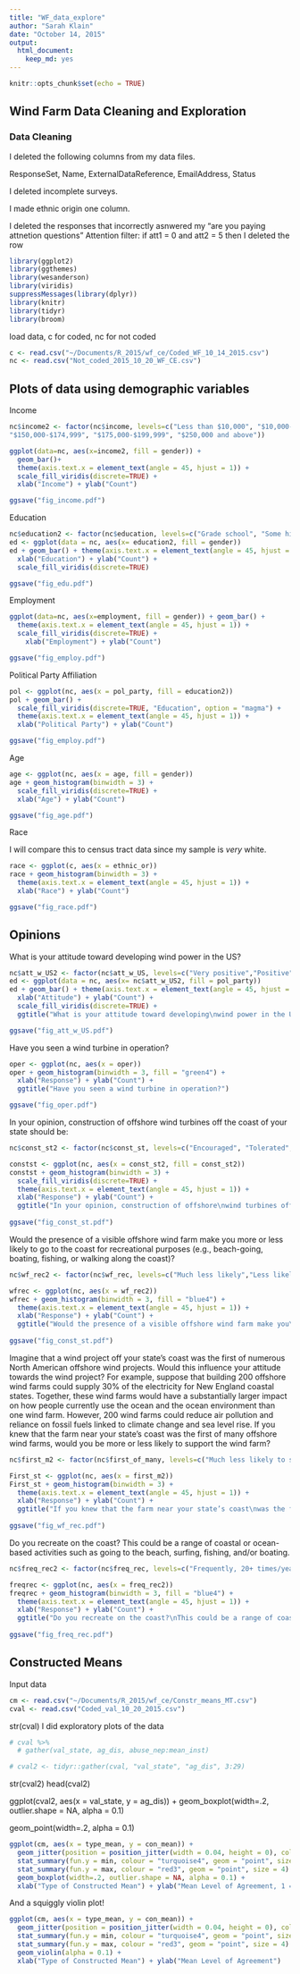 ```yaml
---
title: "WF_data_explore"
author: "Sarah Klain"
date: "October 14, 2015"
output: 
  html_document: 
    keep_md: yes
---
```


```r
knitr::opts_chunk$set(echo = TRUE)
```

## Wind Farm Data Cleaning and Exploration

### Data Cleaning
I deleted the following columns from my data files.

ResponseSet, Name, ExternalDataReference, EmailAddress, Status

I deleted incomplete surveys.

I made ethnic origin one column. 

I deleted the responses that incorrectly asnwered my "are you paying attnetion questions" Attention filter: if att1 = 0 and att2 = 5 then I deleted the row

```r
library(ggplot2)
library(ggthemes)
library(wesanderson)
library(viridis)
suppressMessages(library(dplyr))
library(knitr)
library(tidyr)
library(broom)
```

load data, c for coded, nc for not coded

```r
c <- read.csv("~/Documents/R_2015/wf_ce/Coded_WF_10_14_2015.csv")
nc <- read.csv("Not_coded_2015_10_20_WF_CE.csv")
```

## Plots of data using demographic variables

Income

```r

nc$income2 <- factor(nc$income, levels=c("Less than $10,000", "$10,000-$14,999","$15,000-$24,999", "$25,000-$34,999", "$35,000-$49,999", "$50,000-$74,999","$75,000-$99,999", "$100,000-$124,999","$125,000-$149,000",
"$150,000-$174,999", "$175,000-$199,999", "$250,000 and above"))

ggplot(data=nc, aes(x=income2, fill = gender)) + 
  geom_bar()+ 
  theme(axis.text.x = element_text(angle = 45, hjust = 1)) +
  scale_fill_viridis(discrete=TRUE) +
  xlab("Income") + ylab("Count")

ggsave("fig_income.pdf")
```

Education

```r
nc$education2 <- factor(nc$education, levels=c("Grade school", "Some high school","High school graduate", "Some college credit ", "Associate degree", "Bechelor degree", "Graduate degree or Professional degree ", "Professional degree"))
ed <- ggplot(data = nc, aes(x= education2, fill = gender))
ed + geom_bar() + theme(axis.text.x = element_text(angle = 45, hjust = 1)) +
  xlab("Education") + ylab("Count") +
  scale_fill_viridis(discrete=TRUE)

ggsave("fig_edu.pdf")
```

Employment

```r
ggplot(data=nc, aes(x=employment, fill = gender)) + geom_bar() + 
  theme(axis.text.x = element_text(angle = 45, hjust = 1)) +
  scale_fill_viridis(discrete=TRUE) +
    xlab("Employment") + ylab("Count")

ggsave("fig_employ.pdf")
```

Political Party Affiliation

```r
pol <- ggplot(nc, aes(x = pol_party, fill = education2))
pol + geom_bar() +
  scale_fill_viridis(discrete=TRUE, "Education", option = "magma") +
  theme(axis.text.x = element_text(angle = 45, hjust = 1)) +
  xlab("Political Party") + ylab("Count") 

ggsave("fig_employ.pdf")
```

Age

```r
age <- ggplot(nc, aes(x = age, fill = gender))
age + geom_histogram(binwidth = 3) +
  scale_fill_viridis(discrete=TRUE) +
  xlab("Age") + ylab("Count")

ggsave("fig_age.pdf")
```

Race

I will compare this to census tract data since my sample is *very* white. 

```r
race <- ggplot(c, aes(x = ethnic_or))
race + geom_histogram(binwidth = 3) +
  theme(axis.text.x = element_text(angle = 45, hjust = 1)) +
  xlab("Race") + ylab("Count")

ggsave("fig_race.pdf")
```

## Opinions

What is your attitude toward developing wind power in the US?
```r
nc$att_w_US2 <- factor(nc$att_w_US, levels=c("Very positive","Positive", "Neutral", "Negative", "Very Negative"))
ed <- ggplot(data = nc, aes(x= nc$att_w_US2, fill = pol_party))
ed + geom_bar() + theme(axis.text.x = element_text(angle = 45, hjust = 1)) +
  xlab("Attitude") + ylab("Count") +
  scale_fill_viridis(discrete=TRUE) +
  ggtitle("What is your attitude toward developing\nwind power in the US?")

ggsave("fig_att_w_US.pdf")
```

Have you seen a wind turbine in operation?
```r
oper <- ggplot(nc, aes(x = oper))
oper + geom_histogram(binwidth = 3, fill = "green4") +
  xlab("Response") + ylab("Count") +
  ggtitle("Have you seen a wind turbine in operation?")

ggsave("fig_oper.pdf")
```

In your opinion, construction of offshore wind turbines off the coast of your state should be:
 
```r
nc$const_st2 <- factor(nc$const_st, levels=c("Encouraged", "Tolerated", "Discouraged", "Prohibited", "Not sure"))

constst <- ggplot(nc, aes(x = const_st2, fill = const_st2))
constst + geom_histogram(binwidth = 3) +
  scale_fill_viridis(discrete=TRUE) +
  theme(axis.text.x = element_text(angle = 45, hjust = 1)) +
  xlab("Response") + ylab("Count") +
  ggtitle("In your opinion, construction of offshore\nwind turbines off the coast of your state should be:")
  
ggsave("fig_const_st.pdf")

```

Would the presence of a visible offshore wind farm make you more or less likely to go to the coast for recreational purposes (e.g., beach-going, boating, fishing, or walking along the coast)?

```r
nc$wf_rec2 <- factor(nc$wf_rec, levels=c("Much less likely","Less likely", "No difference", "More likely", "Much more likely"))

wfrec <- ggplot(nc, aes(x = wf_rec2))
wfrec + geom_histogram(binwidth = 3, fill = "blue4") +
  theme(axis.text.x = element_text(angle = 45, hjust = 1)) +
  xlab("Response") + ylab("Count") +
  ggtitle("Would the presence of a visible offshore wind farm make you\nmore or less likely to go to the coast for recreational purposes, \ne.g., beach-going, boating, fishing, or walking along the coast?")
  
ggsave("fig_const_st.pdf")
```

Imagine that a wind project off your state’s coast was the first of numerous North American offshore wind projects. Would this influence your attitude towards the wind project? For example, suppose that building 200 offshore wind farms could supply 30% of the electricity for New England coastal states. Together, these wind farms would have a substantially larger impact on how people currently use the ocean and the ocean environment than one wind farm. However, 200 wind farms could reduce air pollution and reliance on fossil fuels linked to climate change and sea level rise. If you knew that the farm near your state’s coast was the first of many offshore wind farms, would you be more or less likely to support the wind farm?

```r
nc$first_m2 <- factor(nc$first_of_many, levels=c("Much less likely to support", "Less likely to support", "No effect on my attitude", "More likely to support", "Much more likely to support"))

First_st <- ggplot(nc, aes(x = first_m2))
First_st + geom_histogram(binwidth = 3) +
  theme(axis.text.x = element_text(angle = 45, hjust = 1)) +
  xlab("Response") + ylab("Count") +
  ggtitle("If you knew that the farm near your state’s coast\nwas the first of many offshore wind farms, would you be\nmore or less likely to support the wind farm?")
  
ggsave("fig_wf_rec.pdf")
```

Do you recreate on the coast? This could be a range of coastal or ocean-based activities such as going to the beach, surfing, fishing, and/or boating. 

```r
nc$freq_rec2 <- factor(nc$freq_rec, levels=c("Frequently, 20+ times/year", "Sometimes, 10-20 times/year", "Every now and then, 5-10 times/year", "Rarely, 1-5 times/year", "Never"))

freqrec <- ggplot(nc, aes(x = freq_rec2))
freqrec + geom_histogram(binwidth = 3, fill = "blue4") +
  theme(axis.text.x = element_text(angle = 45, hjust = 1)) +
  xlab("Response") + ylab("Count") +
  ggtitle("Do you recreate on the coast?\nThis could be a range of coastal or ocean-based activities \nsuch as going to the beach, surfing, fishing, and/or boating.")
  
ggsave("fig_freq_rec.pdf")
```


## Constructed Means

Input data
```r
cm <- read.csv("~/Documents/R_2015/wf_ce/Constr_means_MT.csv")
cval <- read.csv("Coded_val_10_20_2015.csv")
```

str(cval)
I did exploratory plots of the data

```r
# cval %>% 
  # gather(val_state, ag_dis, abuse_nep:mean_inst)

# cval2 <- tidyr::gather(cval, "val_state", "ag_dis", 3:29)
```
str(cval2)
head(cval2)

ggplot(cval2, aes(x = val_state, y = ag_dis)) +
geom_boxplot(width=.2, outlier.shape = NA, alpha = 0.1)

  geom_point(width=.2, alpha = 0.1)

```r
ggplot(cm, aes(x = type_mean, y = con_mean)) +
  geom_jitter(position = position_jitter(width = 0.04, height = 0), color = "goldenrod1", alpha = 1/5) +
  stat_summary(fun.y = min, colour = "turquoise4", geom = "point", size = 4) +
  stat_summary(fun.y = max, colour = "red3", geom = "point", size = 4) +
  geom_boxplot(width=.2, outlier.shape = NA, alpha = 0.1) +
  xlab("Type of Constructed Mean") + ylab("Mean Level of Agreement, 1 = Strongly Disagree; 5= Strongly Agree")


```

And a squiggly violin plot! 

```r
ggplot(cm, aes(x = type_mean, y = con_mean)) +
  geom_jitter(position = position_jitter(width = 0.04, height = 0), color = "goldenrod1", alpha = 1/5) +
  stat_summary(fun.y = min, colour = "turquoise4", geom = "point", size = 4) +
  stat_summary(fun.y = max, colour = "red3", geom = "point", size = 4) +
  geom_violin(alpha = 0.1) +
  xlab("Type of Constructed Mean") + ylab("Mean Level of Agreement")
```
